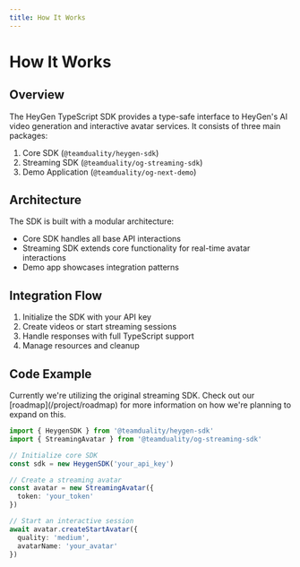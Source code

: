 ```yaml
---
title: How It Works
---
```



# How It Works

## Overview

The HeyGen TypeScript SDK provides a type-safe interface to HeyGen's AI video generation and interactive avatar services. It consists of three main packages:

1. Core SDK (`@teamduality/heygen-sdk`)
2. Streaming SDK (`@teamduality/og-streaming-sdk`)
3. Demo Application (`@teamduality/og-next-demo`)

## Architecture

The SDK is built with a modular architecture:

- Core SDK handles all base API interactions
- Streaming SDK extends core functionality for real-time avatar interactions
- Demo app showcases integration patterns

## Integration Flow

1. Initialize the SDK with your API key
2. Create videos or start streaming sessions
3. Handle responses with full TypeScript support
4. Manage resources and cleanup

## Code Example

<Callout type="info">
  Currently we're utilizing the original streaming SDK. Check out our
  [roadmap](/project/roadmap) for more information on how we're planning to
  expand on this.
</Callout>

```typescript
import { HeygenSDK } from '@teamduality/heygen-sdk'
import { StreamingAvatar } from '@teamduality/og-streaming-sdk'

// Initialize core SDK
const sdk = new HeygenSDK('your_api_key')

// Create a streaming avatar
const avatar = new StreamingAvatar({
  token: 'your_token'
})

// Start an interactive session
await avatar.createStartAvatar({
  quality: 'medium',
  avatarName: 'your_avatar'
})
```
